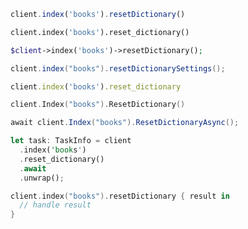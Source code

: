 <CodeGroup>

```javascript JS
client.index('books').resetDictionary()
```

```python Python
client.index('books').reset_dictionary()
```

```php PHP
$client->index('books')->resetDictionary();
```

```java Java
client.index("books").resetDictionarySettings();
```

```ruby Ruby
client.index('books').reset_dictionary
```

```go Go
client.Index("books").ResetDictionary()
```

```csharp C#
await client.Index("books").ResetDictionaryAsync();
```

```rust Rust
let task: TaskInfo = client
  .index('books')
  .reset_dictionary()
  .await
  .unwrap();
```

```swift Swift
client.index("books").resetDictionary { result in
  // handle result
}
```
</CodeGroup>